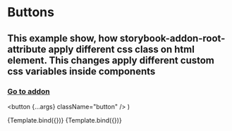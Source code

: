 
<Meta title="MDX/Buttons" component="button" />

# Buttons

## This example show, how storybook-addon-root-attribute apply different css class on html element. This changes apply different custom css variables inside components

### [Go to addon](https://github.com/le0pard/storybook-addon-root-attribute)

<!--- This is your Story template function, shown here in React-->

  <button {...args} className="button" />
)

<Canvas>
  <Story name="Simple" args={{
    children: 'Hello button'
  }}>
    {Template.bind({})}
   </Story>
  <Story name="With smiles" args={{
      children: '😀 😎 👍 💯'
  }}>
    {Template.bind({})}
   </Story>
</Canvas>


